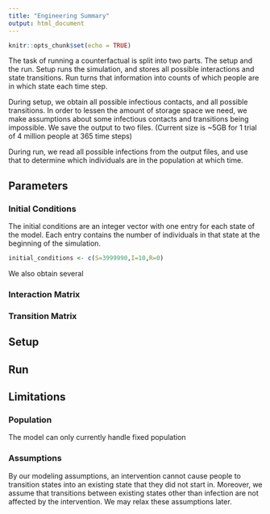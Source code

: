 ```yaml
---
title: "Engineering Summary"
output: html_document
---
```


```r
knitr::opts_chunk$set(echo = TRUE)
```

The task of running a counterfactual is split into two parts.  The setup and the run.  Setup runs the simulation, and stores all possible interactions and state transitions.  Run turns that information into counts of which people are in which state each time step.

During setup, we obtain all possible infectious contacts, and all possible transitions.  In order to lessen the amount of storage space we need, we make assumptions about some infectious contacts and transitions being impossible.  We save the output to two files.  (Current size is ~$5$GB for $1$ trial of $4$ million people at $365$ time steps)

During run, we read all possible infections from the output files, and use that to determine which individuals are in the population at which time.

## Parameters

### Initial Conditions

The initial conditions are an integer vector with one entry for each state of the model.  Each entry contains the number of individuals in that state at the beginning of the simulation.

```r
initial_conditions <- c(S=3999990,I=10,R=0)
```

We also obtain several

### Interaction Matrix

### Transition Matrix

## Setup

## Run

## Limitations

### Population
The model can only currently handle fixed population

### Assumptions
By our modeling assumptions, an intervention cannot cause people to transition states into an existing state that they did not start in.  Moreover, we assume that transitions between existing states other than infection are not affected by the intervention.  We may relax these assumptions later.